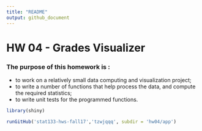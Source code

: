 ```yaml
---
title: "README"
output: github_document
---
```


# HW 04 - Grades Visualizer

### The purpose of this homework is :
+ to work on a relatively small data computing and visualization project;
+ to write a number of functions that help process the data, and compute the required statistics;
+ to write unit tests for the programmed functions.

```r
library(shiny)

runGitHub('stat133-hws-fall17','tzwjqqq', subdir = 'hw04/app')
```